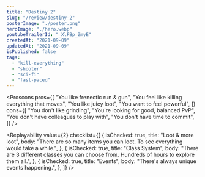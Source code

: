 ```yaml
---
title: "Destiny 2"
slug: "/review/destiny-2"
posterImage: "./poster.png"
heroImage: "./hero.webp"
youtubeTrailerId: "_XlFBp_ZmyE"
createdAt: "2021-09-09"
updatedAt: "2021-09-09"
isPublished: false
tags:
  - "kill-everything"
  - "shooter"
  - "sci-fi"
  - "fast-paced"
---
```


<Proscons
  pros={[
    "You like frenectic run & gun",
    "You feel like killing everything that moves",
    "You like juicy loot",
    "You want to feel powerful",
  ]}
  cons={[
    "You don't like grinding",
    "You're looking for good, balanced PvP",
    "You don't have colleagues to play with",
    "You don't have time to commit",
  ]}
/>

<Section className="mt-10" title="Worth mentioning...">
  <List
    className="mt-5"
    items={[
      {
        mood: "kudos",
        content:
          "Moving, jumping, shooting, killing: all the animations are juicy and satisfying.",
      },
    ]}
  />
</Section>

<Replayability
  value={2}
  checklist={[
    {
      isChecked: true,
      title: "Loot & more loot",
      body: "There are so many items you can loot. To see everything would take a while.",
    },
    {
      isChecked: true,
      title: "Class System",
      body: "There are 3 different classes you can choose from. Hundreds of hours to explore them all.",
    },
    {
      isChecked: true,
      title: "Events",
      body: "There's always unique events happening.",
    },
  ]}
/>
